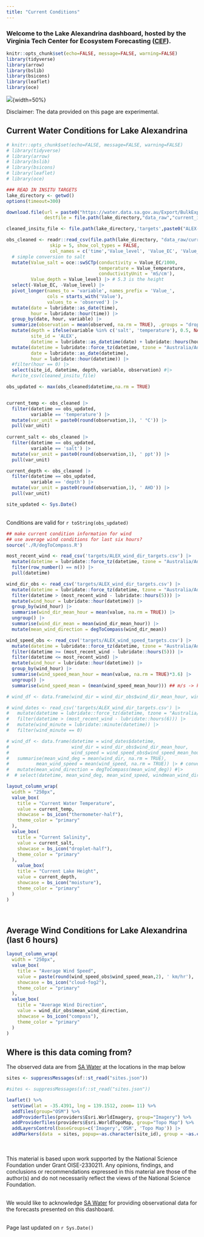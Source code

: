 ```yaml
---
title: "Current Conditions"
---
```


### Welcome to the Lake Alexandrina dashboard, hosted by the Virginia Tech Center for Ecosystem Forecasting ([CEF](https://www.ecoforecast.centers.vt.edu/)).

```r
knitr::opts_chunk$set(echo=FALSE, message=FALSE, warning=FALSE)
library(tidyverse)
library(arrow)
library(bslib)
library(bsicons)
library(leaflet)
library(oce)

```
![](vt_cef.jpg){fig-align="center"}{width=50%}

Disclaimer: The data provided on this page are experimental.

## Current Water Conditions for Lake Alexandrina

```r
# knitr::opts_chunk$set(echo=FALSE, message=FALSE, warning=FALSE)
# library(tidyverse)
# library(arrow)
# library(bslib)
# library(bsicons)
# library(leaflet)
# library(oce)

### READ IN INSITU TARGETS
lake_directory <- getwd()
options(timeout=300)

download.file(url = paste0("https://water.data.sa.gov.au/Export/BulkExport?DateRange=Custom&StartTime=2020-01-01%2000%3A00&EndTime=", Sys.Date()+1, "%2000%3A00&TimeZone=0&Calendar=CALENDARYEAR&Interval=PointsAsRecorded&Step=1&ExportFormat=csv&TimeAligned=True&RoundData=True&IncludeGradeCodes=False&IncludeApprovalLevels=False&IncludeQualifiers=False&IncludeInterpolationTypes=False&Datasets[0].DatasetName=Lake%20Level.Best%20Available--Continuous%40A4261133&Datasets[0].Calculation=Instantaneous&Datasets[0].UnitId=82&Datasets[1].DatasetName=EC%20Corr.Best%20Available%40A4261133&Datasets[1].Calculation=Instantaneous&Datasets[1].UnitId=305&Datasets[2].DatasetName=Water%20Temp.Best%20Available--Continuous%40A4261133&Datasets[2].Calculation=Instantaneous&Datasets[2].UnitId=169&_=1711554907800"),
              destfile = file.path(lake_directory,"data_raw","current_insitu.csv"))

cleaned_insitu_file <- file.path(lake_directory,'targets',paste0("ALEX-targets-insitu.csv"))

obs_cleaned <- readr::read_csv(file.path(lake_directory, "data_raw/current_insitu.csv"),
                skip = 5, show_col_types = FALSE,
                col_names = c('time','Value_level', 'Value_EC', 'Value_temperature')) |>
  # simple conversion to salt
  mutate(Value_salt = oce::swSCTp(conductivity = Value_EC/1000,
                                  temperature = Value_temperature,
                                  conductivityUnit = 'mS/cm'),
         Value_depth = Value_level) |> # 5.3 is the height
  select(-Value_EC, -Value_level) |>
  pivot_longer(names_to = 'variable', names_prefix = 'Value_',
               cols = starts_with('Value'),
               values_to = 'observed') |>
  mutate(date = lubridate::as_date(time),
         hour = lubridate::hour(time)) |>
  group_by(date, hour, variable) |>
  summarize(observation = mean(observed, na.rm = TRUE), .groups = "drop") |>
  mutate(depth = ifelse(variable %in% c('salt', 'temperature'), 0.5, NA),
         site_id = 'ALEX',
         datetime = lubridate::as_datetime(date) + lubridate::hours(hour)) |>
  mutate(datetime = lubridate::force_tz(datetime, tzone = "Australia/Adelaide"),
         date = lubridate::as_date(datetime),
         hour = lubridate::hour(datetime)) |> 
  #filter(hour == 0) |>
  select(site_id, datetime, depth, variable, observation) #|>
  #write_csv(cleaned_insitu_file)

obs_updated <- max(obs_cleaned$datetime,na.rm = TRUE)


current_temp <- obs_cleaned |> 
  filter(datetime == obs_updated,
         variable == 'temperature') |> 
  mutate(var_unit = paste0(round(observation,1), ' °C')) |> 
  pull(var_unit)
  
current_salt <- obs_cleaned |> 
  filter(datetime == obs_updated,
         variable == 'salt') |> 
  mutate(var_unit = paste0(round(observation,1), ' ppt')) |> 
  pull(var_unit)

current_depth <- obs_cleaned |> 
  filter(datetime == obs_updated,
         variable == 'depth') |> 
  mutate(var_unit = paste0(round(observation,1), ' AHD')) |> 
  pull(var_unit)

site_updated <- Sys.Date()
```

<br /> Conditions are valid for `r toString(obs_updated)` <br />

```r
## make current condition information for wind 
## use average wind conditions for last six hours?
source('./R/degToCompass.R')

most_recent_wind <- read_csv('targets/ALEX_wind_dir_targets.csv') |> 
  mutate(datetime = lubridate::force_tz(datetime, tzone = "Australia/Adelaide")) |> 
  filter(row_number() == n()) |> 
  pull(datetime)

wind_dir_obs <- read_csv('targets/ALEX_wind_dir_targets.csv') |> 
  mutate(datetime = lubridate::force_tz(datetime, tzone = "Australia/Adelaide")) |> 
  filter(datetime > (most_recent_wind - lubridate::hours(5))) |> 
  mutate(wind_hour = lubridate::hour(datetime)) |> 
  group_by(wind_hour) |>  
  summarise(wind_dir_mean_hour = mean(value, na.rm = TRUE)) |> 
  ungroup() |>
  summarise(wind_dir_mean = mean(wind_dir_mean_hour)) |> 
  mutate(mean_wind_direction = degToCompass(wind_dir_mean))

wind_speed_obs <- read_csv('targets/ALEX_wind_speed_targets.csv') |> 
  mutate(datetime = lubridate::force_tz(datetime, tzone = "Australia/Adelaide")) |> 
  filter(datetime >= (most_recent_wind - lubridate::hours(5))) |> 
  filter(datetime <= most_recent_wind) |> 
  mutate(wind_hour = lubridate::hour(datetime)) |> 
  group_by(wind_hour) |> 
  summarise(wind_speed_mean_hour = mean(value, na.rm = TRUE)*3.6) |> 
  ungroup() |>
  summarise(wind_speed_mean = (mean(wind_speed_mean_hour))) ## m/s -> km-hr

# wind_df <- data.frame(wind_dir = wind_dir_obs$wind_dir_mean_hour, wind_speed = wind_speed_obs$wind_speed_mean_hour)

# wind_dates <- read_csv('targets/ALEX_wind_dir_targets.csv') |> 
#   mutate(datetime = lubridate::force_tz(datetime, tzone = "Australia/Adelaide")) |> 
#   filter(datetime > (most_recent_wind - lubridate::hours(6))) |> 
#   mutate(wind_minute = lubridate::minute(datetime)) |> 
#   filter(wind_minute == 0)

# wind_df <- data.frame(datetime = wind_dates$datetime,
#                       wind_dir = wind_dir_obs$wind_dir_mean_hour, 
#                       wind_speed = wind_speed_obs$wind_speed_mean_hour) |> 
#   summarise(mean_wind_deg = mean(wind_dir, na.rm = TRUE),
#          mean_wind_speed = mean(wind_speed, na.rm = TRUE)) |> # convert to km/hr
#   mutate(mean_wind_direction = degToCompass(mean_wind_deg)) #|> 
#  # select(datetime, mean_wind_deg, mean_wind_speed, windmean_wind_direction)
```

```r

layout_column_wrap(
  width = "250px",
  value_box(
    title = "Current Water Temperature", 
    value = current_temp,
    showcase = bs_icon("thermometer-half"),
    theme_color = "primary" 
  ),
  value_box(
    title = "Current Salinity", 
    value = current_salt,
    showcase = bs_icon("droplet-half"),
    theme_color = "primary"
  ),
    value_box(
    title = "Current Lake Height", 
    value = current_depth,
    showcase = bs_icon("moisture"),
    theme_color = "primary" 
  )
)

```

<br /> 

## Average Wind Conditions for Lake Alexandrina (last 6 hours)

```r
layout_column_wrap(
  width = "250px",
  value_box(
    title = "Average Wind Speed", 
    value = paste(round(wind_speed_obs$wind_speed_mean,2), ' km/hr'),
    showcase = bs_icon("cloud-fog2"),
    theme_color = "primary" 
  ),
  value_box(
    title = "Average Wind Direction", 
    value = wind_dir_obs$mean_wind_direction,
    showcase = bs_icon("compass"),
    theme_color = "primary"
  )
)
```

## Where is this data coming from?

The observed data are from [SA Water](https://www.sawater.com.au/) at the locations in the map below

```r
sites <- suppressMessages(sf::st_read("sites.json"))
```

```r
#sites <- suppressMessages(sf::st_read("sites.json"))

leaflet() %>%
  setView(lat = -35.4391, lng = 139.1512, zoom= 11) %>%
  addTiles(group="OSM") %>%
  addProviderTiles(providers$Esri.WorldImagery, group="Imagery") %>%
  addProviderTiles(providers$Esri.WorldTopoMap, group="Topo Map") %>%
  addLayersControl(baseGroups=c('Imagery','OSM', 'Topo Map')) |> 
  addMarkers(data  = sites, popup=~as.character(site_id), group = ~as.character(Partner))#, clusterOptions = markerClusterOptions())
```

<br /> <br /> This material is based upon work supported by the National Science Foundation under Grant OISE-2330211. Any opinions, findings, and conclusions or recommendations expressed in this material are those of the author(s) and do not necessarily reflect the views of the National Science Foundation. <br /> <br /> 

We would like to acknowledge [SA Water](https://www.sawater.com.au/) for providing observational data for the forecasts presented on this dashboard. <br /> <br /> 

Page last updated on `r Sys.Date()`
